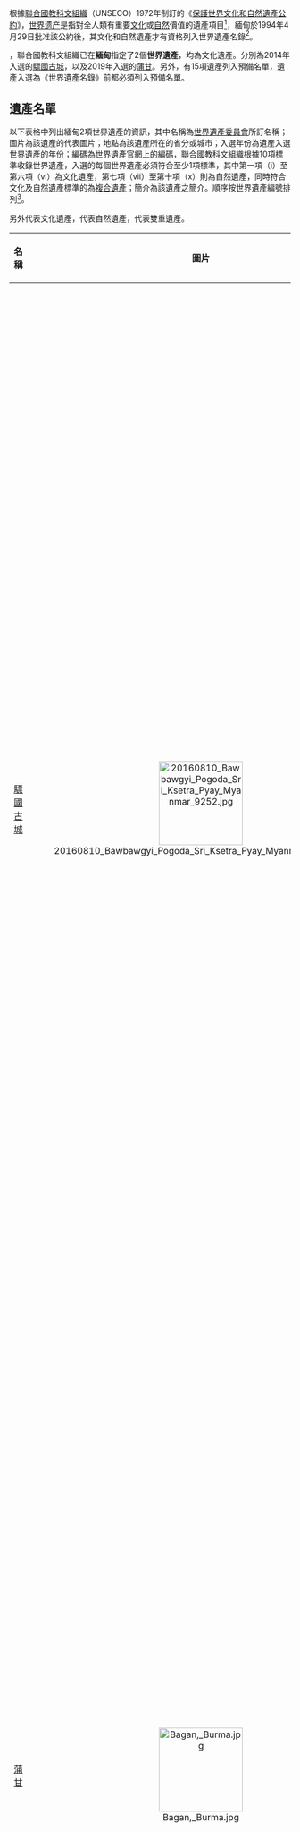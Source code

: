 {{noteTA
|G1=單位
|G2=地名
}}

{{location map+ | Myanmar |caption=<center>'''緬甸世界遺產的所在的地理位置'''</center> | width=200 | places=
{{location map~ | Myanmar | lat=22.47 | long=95.82 | label=[[骠国|驃國古城]]－{{le|罕林|Hanlin, Burma}} | position= | mark=red pog.svg | marksize=6}}
{{location map~ | Myanmar | lat=20 | long=95.38  | label=[[骠国|驃國古城]]－{{link-en|毗濕奴城|Beikthano}} | position= | mark=red pog.svg | marksize=6}}
{{location map~ | Myanmar | lat=18.8 | long=95.29  | label=[[骠国|驃國古城]]－{{le|室利差呾羅王國|Sri Ksetra Kingdom|室利差呾羅}} | position= | mark=red pog.svg | marksize=6}}
{{location map~ | Myanmar | lat=21.15 | long=94.88 | label= [[蒲甘|蒲甘]] | position=left | mark=red pog.svg | marksize=8}}
}}

根據[[联合国教育、科学及文化组织|聯合國教科文組織]]（UNSECO）1972年制訂的《[[世界遗产#保护世界文化和自然遗产公约|保護世界文化和自然遺產公約]]》，[[世界遗产|世界遗产]]是指對全人類有重要[[文化遗产|文化]]或[[自然遗产|自然]]價值的遺產項目<ref name="UNESCO_151025"/>，緬甸於1994年4月29日批准該公約後，其文化和自然遺產才有資格列入世界遺產名錄<ref name="UNESCO_mm"/>。

{{As of|2021}}，聯合國教科文組織已在'''緬甸'''指定了2個'''世界遺產'''，均為文化遺產。分別為2014年入選的[[骠国|驃國古城]]，以及2019年入選的[[蒲甘|蒲甘]]。另外，有15項遺產列入預備名單，遺產入選為《世界遺產名錄》前都必須列入預備名單。

== 遺產名單 ==

以下表格中列出緬甸2項世界遺產的資訊，其中名稱為[[世界遺產委員會|世界遺產委員會]]所訂名稱；圖片為該遺產的代表圖片；地點為該遺產所在的省分或城市；入選年份為遺產入選世界遺產的年份；編碼為世界遺產官網上的編碼，聯合國教科文組織根據10項標準收錄世界遺產，入選的每個世界遺產必須符合至少1項標準，其中第一項（i）至第六項（vi）為文化遺產，第七項（vii）至第十項（x）則為自然遺產，同時符合文化及自然遺產標準的為[[文化和自然双重遗产|複合遺產]]；簡介為該遺產之簡介。順序按世界遺產編號排列<ref name="UNESCO_criteria"/>。

另外{{fontcolor|white|#AB2150|文}}代表文化遺產，{{fontcolor|white|#58653C|自}}代表自然遺產，{{fontcolor|white|#58653C|自}}{{fontcolor|white|#AB2150|文}}代表雙重遺產。

{{clear}}
{|class="wikitable sortable plainrowheaders"
|-
! style="width:180px;" scope="col"| 名稱
! class="unsortable"  style="width:150px;" scope="col"| 圖片
! style="width:100px;" scope="col"| 地點
! style="width:50px;" scope="col"| 入選年份
! style="width:80px;" scope="col" data-sort-type="number"| {{Abbr|編碼與入選標準|聯合國教科文組織世界遺產編碼和對應入選標準}}
! scope="col" class="unsortable" | 簡介
|-
! scope="row"| [[骠国|驃國古城]]
| align=center| [[File:20160810_Bawbawgyi_Pogoda_Sri_Ksetra_Pyay_Myanmar_9252.jpg|150px]]
| [[實皆省|實皆省]]、[[馬圭省|馬圭省]]、[[勃固省|勃固省]]
| align=center| 2014
| 1444<br/>{{fontcolor|white|#AB2150|文}} (ii), (iii), (iv)
| 驃國古城包括三座磚造、有城牆與護城河的城市{{le|罕林|Hanlin, Burma}}（位於實皆省）、{{link-en|毗濕奴城|Beikthano}}（馬圭省）及{{le|室利差呾羅王國|Sri Ksetra Kingdom|室利差呾羅}}（勃固省）的遺跡，其位於伊洛瓦底江流域。它們為[[前2世紀|前2世紀]]至[[10世紀|10世紀]]間繁盛超過1,000年的[[骠国|驃族王國]]。這三座城市已開挖的遺跡包括宮殿城堡、墓地、早期工業生產場所、磚造紀念佛塔、部分直立的牆壁，以及支撐集約型農業的水管理功能，有些仍在使用中<ref name="UNESCO_1444"/>。
|-
! scope="row"| [[蒲甘|蒲甘]]
| align=center| [[File:Bagan,_Burma.jpg|150px]]
| [[曼德勒省|曼德勒省]]
| align=center| 2019
| 1588<br/>{{fontcolor|white|#AB2150|文}} (iii), (iv), (vi)
| 蒲甘坐落在蜿蜒流經緬甸中部平原的伊洛瓦底江畔，是一處佛教藝術和建築的聖地。遺產保護範圍內有眾多的寺廟、[[窣堵坡|窣堵坡]]、修行所、朝聖地以及考古遺跡、壁畫和雕塑，展現了11至12世紀的蒲甘文明。當時的蒲甘是[[蒲甘王國|蒲甘王國]]的都城，大量的佛教建築反映這個古國的對於宗教的虔誠信仰<ref name="UNESCO_1588"/>。
|}

== 預備名單 ==

除已入選名錄的遺產外，接受《保護世界文化和自然遺產公約》的成員國還可以把遺產項目列入預備名單，任何遺產在提名《世界遺產名錄》前都必須經過入選預備名單的過程，方可列入《世界遺產名錄》<ref name="UNESCO_151025_2"/>。{{As of|2021}}，緬甸之預備名單內一共有15項遺產，順序按世界遺產編號排列<ref name="UNESCO_tentativelists"/>。 

{|class="wikitable sortable plainrowheaders"
|-
! style="width:180px;" scope="col"| 名稱
! class="unsortable"  style="width:150px;" scope="col"| 圖片
! style="width:100px;" scope="col"| 地點
! style="width:50px;" scope="col"| 入選年份
! style="width:80px;" scope="col" data-sort-type="number"| {{Abbr|編碼與入選標準|聯合國教科文組織世界遺產編碼和對應入選標準}}
! scope="col" class="unsortable" | 簡介
|-
! scope="row"| [[贡榜王朝|贡榜王朝]]的木構寺院：Ohn Don、{{le|Sala|Yokesone Monastery, Salay}}、{{le|Pakhangyi|Pakhangyi Monastery}}、{{le|Pakhannge|Pakhannge Monastery}}、Legaing、Sagu、Shwe-Kyaung （曼德勒）
| align=center| [[File:Sale_Yokesone_Kyaung.jpg|150px]]
| [[曼德勒省|曼德勒省]]
| align=center| 1992
| 821<br/>{{fontcolor|white|#AB2150|文}} (i), (iv), (v), (vi)
| 在曼德勒地區有大量的木構寺院，多以柚木作為建材，建於18至19世紀。這些寺院需要花費多年時間建成，保存了緬甸木構佛教寺院的文化特色。在此世界遺產預備名單中列出7間代表性的寺院：Ohn Don、Sala、Pakhangyi、Pakhannge、Legaing、Sagu、Shwe-Kyaung<ref name="UNESCO_t821"/>。
|-
! scope="row"| {{le|帕達林和相關的洞穴|Padah-Lin Caves}}
| align=center| [[File:Buddhist_stupa_at_Padah-Lin_Cave_1.jpg|150px]]
| [[掸邦|掸邦]]
| align=center| 1996
| 822<br/>{{fontcolor|white|#AB2150|文}} (iii), (iv)
| 帕達林（Badah-lin）1號洞穴於1969至1972年開挖，發現了豐富的史前遺物，包括石器、石塊和動物骨頭。根據[[放射性碳定年法|放射性碳定年法]]發現最早年代為[[距今|距今]]13,000年，洞穴內有大量尚未完成的作品，可推論這是一處石器作坊，該處年代為[[旧石器时代|旧石器时代]]至[[新石器时代|新石器时代]]，見證東南亞地區的史前歷史<ref name="UNESCO_t822"/>。
|-
! scope="row"| [[上缅甸|上缅甸]]古代城市：[[阿瓦|阿瓦]]、[[阿玛拉普拉|阿玛拉普拉]]、[[实皆|实皆]]、{{le|敏貢|Mingun}}、[[曼德勒|曼德勒]]
| align=center| [[File:Ruins,_Innwa,_Mandalay_Division,_Burma.jpg|150px]]
| [[曼德勒省|曼德勒省]]
| align=center| 1996
| 823<br/>{{fontcolor|white|#AB2150|文}} (i), (v), (vi)
| 上缅甸的各王朝國王皆住在伊洛瓦底江河岸附近的城市，分別為實皆（1315－1364）、阿瓦（1364－1841）、阿瑪拉普拉（1841－1857）、敏貢（1810－1819），以及曼德勒（1857年以後），這些城市彼此的距離均在30公里以內，保有完整的歷史遺跡，包括皇宮、佛塔、寺院等，並可探索當時的城市規劃情況<ref name="UNESCO_t823"/>。
|-
! scope="row"| {{le|謬杭|Mrauk U}}
| align=center| [[File:MysticalMraukU.jpg|150px]]
| [[若開邦|若開邦]]
| align=center| 1996
| 824<br/>{{fontcolor|white|#AB2150|文}} (i), (iii), (iv), (vi)
| 謬杭是緬甸若開邦北部的一個重要考古城鎮，1430到1785年之間，此地為[[谬乌王国|谬乌王国]]的都城。遺址內約有200座佛寺，大部分建於15世紀至16世紀<ref name="UNESCO_t824"/>。
|-
! scope="row"| [[茵萊湖|茵萊湖]]
| align=center| [[File:Inle_Lake_(Myanmar).jpg|150px]]
| [[掸邦|掸邦]]
| align=center| 1996
| 825<br/>{{fontcolor|white|#AB2150|文}} (iii), (v), (ivi)
| 茵萊湖為保存完好的高山湖泊，周圍許多村莊的文化傳統具有鮮明的特徵。湖泊和村民的共生與生態構成了特殊的文化景觀，包括在水面上浮島的住屋、菜園與市集<ref name="UNESCO_t825"/>。
|-
! scope="row"| [[孟族|孟族]]城市：[[勃固|勃固]]、漢達瓦底
| align=center| [[File:Bago-Rundblick_von_Mahazedi_Paya_(4).JPG|150px]]
| [[勃固省|勃固省]]
| align=center| 1996
| 826<br/>{{fontcolor|white|#AB2150|文}}
| 孟族古代城市建於伊洛瓦底江河谷與{{le|錫當河|Sittaung River}}河谷之間，孟族國王居住之地仍在開挖中，其與[[阿瓦|阿瓦]]的年代相同，建造於[[11世紀|11世紀]]至[[17世紀|17世紀]]之間<ref name="UNESCO_t826"/>。
|-
! scope="row"| [[伊洛瓦底江|伊洛瓦底江走廊]]
| align=center| [[File:Irrawaddy-River-Myanmar-Burma-2005.jpg|150px]]
| [[實皆省|實皆省]]、[[曼德勒省|曼德勒省]]、[[克钦邦|克钦邦]]
| align=center| 2014
| 5870<br/>{{fontcolor|white|#58653C|自}} (x)
| 伊洛瓦底江發源於緬甸北部山區的支流向南流，最終注入[[孟加拉灣|孟加拉灣]]。伊洛瓦底江為海豚以及其他野生動物（包括[[白腹鹭|白腹鹭]]和幾種受威脅的龜類）提供了棲息地，並以[[短吻海豚|短吻海豚]]與人類的合作捕魚行為而聞名。世界遺產預備名單內包括了伊洛瓦底江河岸400公里長、面積9萬公頃的河流與河岸棲息地<ref name="UNESCO_t5870"/>。
|-
! scope="row"| [[开加博峰|開加博峰地景]]
| align=center| [[File:Hkakabo_Razi_Burma_29_Sept_2015_Landsat_8_ETM_+_Channels_654_panchromatic_sharpened.jpg|150px]]
| [[克钦邦|克钦邦]]
| align=center| 2014
| 5871<br/>{{fontcolor|white|#58653C|自}} (vii), (ix), (x)
| 開加博峰自然保護區成立於1998年，面積3,810平方公里，有多種瀕臨滅絕的野生生物包括[[白腹鹭|白腹鹭]]、[[黑麝|黑麝]]、[[喜馬拉雅小貓熊|喜馬拉雅小貓熊]]等<ref name="UNESCO_t5871"/>。
|-
! scope="row"| {{le|印多吉湖野生生物保護區|Indawgyi Lake Wildlife Sanctuary}}
| align=center| [[File:Indawgyi.JPG|150px]]
| [[克钦邦|克钦邦]]
| align=center| 2014
| 5872<br/>{{fontcolor|white|#58653C|自}} (x)
| [[印多吉湖|印多吉湖]]為一個位於緬甸克欽邦一個[[內流湖|內流湖]]，為緬甸與東南亞最大的內流湖。印多吉湖野生生物保護區成立於2004年，面積815平方公里，保護區內的海拔由湖面的169公尺至1,400公尺，有豐富的野生生物生態，包含瀕危的水鳥、特有的魚類和烏龜<ref name="UNESCO_t5872"/>。
|-
! scope="row"| [[那冒山國家公園|那冒山國家公園]]
| align=center| 
| [[欽邦|欽邦]]
| align=center| 2014
| 5873<br/>{{fontcolor|white|#58653C|自}} (vii), (ix), (x)
| 那冒山國家公園成立於2010年，面積713平方公里，國家公園的成立主要為了保護[[龙脑香科|龙脑香科]]、[[松屬|松屬]]、[[栎属|栎属]]、[[杜鵑花屬|杜鵑花屬]]的森林，以及森林內的野生鳥類、哺乳類與爬蟲動物<ref name="UNESCO_t5873"/>。
|-
! scope="row"| [[丹老群岛|丹老群岛]]
| align=center| [[File:Mergui_Village.jpg|150px]]
| [[德林达依省|德林达依省]]
| align=center| 2014
| 5874<br/>{{fontcolor|white|#58653C|自}} (ix), (x)
| 丹老群島由800多個島嶼組成，總面積超過3500平方公里，這些島嶼被低地濕潤的常綠森林所覆蓋，並被廣闊的珊瑚礁系統所包圍，為重要的海洋生物保護區<ref name="UNESCO_t5874"/>。
|-
! scope="row"| {{le|胡康河谷野生生物保護區|Hukaung Valley Wildlife Sanctuary}}
| align=center| [[File:"Hukaung_Valley".jpg|150px]]
| [[克钦邦|克钦邦]]
| align=center| 2014
| 5875<br/>{{fontcolor|white|#58653C|自}} (ix), (x)
| [[胡康河谷|胡康河谷]]位於緬甸北部欽敦江上游地區，由達羅盆地和新平洋盆地組成，山高林密。胡康在緬文的意思為「魔鬼居住的地方」。胡康河谷野生生物保護區成立於2004年，面積1.74萬平方公里，有豐富的野生生物生態<ref name="UNESCO_t5875"/>。
|-
! scope="row"| {{le|德林達依森林廊道|Tanintharyi Nature Reserve}}
| align=center| [[File:Taninthayi_Nature_Reserve.jpg|150px]]
| [[德林达依省|德林达依省]]
| align=center| 2014
| 5876<br/>{{fontcolor|white|#58653C|自}} (ix), (x)
| 德林達依自然保護區成立於2005年，面積1,700平方公里，有豐富低海拔和中海拔，季節性常綠森林的生物生態<ref name="UNESCO_t5876"/>。
|-
! scope="row"| 邦唐類人類靈長類古生物學遺址
| align=center| 
| [[馬圭省|馬圭省]]
| align=center| 2018
| 6366<br/>{{fontcolor|white|#58653C|自}} (viii)
| 邦唐（Pondaung）地層是一個地質層，由紅色層和灰色砂岩沉積物交替組成，年代可追溯到約4,000萬年前。其位於緬甸中部乾旱地區的Bahin村周圍的[[露頭|露頭]]，有幾處當中，含有人類始祖類人猿靈長類動物的化石<ref name="UNESCO_t6366"/>。
|-
! scope="row"| {{le|丁固達拉山|Singuttara Hill}}的[[仰光大金寺|仰光大金寺]]
| align=center| [[File:Shwedagon-Pano.jpg|150px]]
| [[仰光省|仰光省]]
| align=center| 2018
| 6367<br/>{{fontcolor|white|#AB2150|文}} (i), (ii), (iii), (iv), (vi)
| 仰光大金寺是一座位於緬甸第一大城仰光的[[窣堵坡|窣堵坡]]，高112公尺。根據考古學家考證，最早由[[孟族|孟族]]於六至十世紀間創建，歷代修建將其規模逐漸擴大，至1871年修建為今日所見樣貌。其表面鋪上了一層金，再加上位於皇家園林西邊的聖山丁固達拉山之上，所以這座建築在仰光市天際線中獨占鰲頭，它被稱為緬甸最神聖的佛塔<ref name="UNESCO_t6367"/>。
|}

== 參見 ==

{{Portal box|世界遺產}}
* [[世界遗产|世界遗产]]
* [[各國世界遺產數列表|各國世界遺產數列表]]
* [[亚洲和太平洋地区世界遗产列表|亚洲和太平洋地区世界遗产列表]]

== 參考資料 ==

{{Reflist|30em|refs=

<ref name="UNESCO_1444">{{cite web | url=http://whc.unesco.org/en/list/1444 | title=Pyu Ancient Cities | publisher=聯合國教科文組織 | accessdate=2021-02-09 | language=en | archive-date=2018-07-12 | archive-url=https://web.archive.org/web/20180712220435/http://whc.unesco.org/en/list/1444 | dead-url=no }}</ref>

<ref name="UNESCO_151025">{{cite web | title=UNESCO World Heritage Centre – The World Heritage Convention | url=https://whc.unesco.org/en/convention/ | accessdate=2021-02-09 | date=2015-10-25 | publisher=UNESCO World Heritage Centre | archiveurl=https://web.archive.org/web/20160827065310/https://whc.unesco.org/en/convention/ | archivedate=2016-08-27 | dead-url=no }}</ref>

<ref name="UNESCO_151025_2">{{cite web | title=UNESCO World Heritage Centre – Tentative Lists | url=https://whc.unesco.org/en/tentativelists | accessdate=2021-02-09 | date=2015-10-25 | publisher=UNESCO World Heritage Centre | archiveurl=https://web.archive.org/web/20170720204834/https://whc.unesco.org/en/tentativelists/ | archivedate=2017-07-20 | dead-url=no }}</ref>

<ref name="UNESCO_1588">{{cite web | url=http://whc.unesco.org/en/list/1588 | title=Bagan | publisher=聯合國教科文組織 | accessdate=2021-02-09 | language=en | archive-date=2021-03-19 | archive-url=https://web.archive.org/web/20210319132055/https://whc.unesco.org/en/list/1588/ | dead-url=no }}</ref>

<ref name="UNESCO_criteria">{{cite web | title=UNESCO World Heritage Centre - The Criteria for Selection | url=https://whc.unesco.org/en/criteria/ | accessdate=2021-02-09 | publisher=聯合國教科文組織 | archiveurl=https://web.archive.org/web/20160612152223/https://whc.unesco.org/en/criteria/ | archivedate=2016-06-12 | dead-url=no }}</ref>

<ref name="UNESCO_mm">{{cite web | url=https://whc.unesco.org/en/statesparties/mm | title=Myanmar | publisher=聯合國教科文組織 | accessdate=2021-02-09 | language=en | archive-date=2021-02-26 | archive-url=https://web.archive.org/web/20210226171911/https://whc.unesco.org/en/statesparties/mm | dead-url=no }}</ref>

<ref name="UNESCO_t821">{{cite web | url=https://whc.unesco.org/en/tentativelists/821/ | title=Wooden Monasteries of Konbaung Period: Ohn Don, Sala, Pakhangyi, Pakhannge, Legaing, Sagu, Shwe-Kyaung (Mandalay) | publisher=聯合國教科文組織 | accessdate=2021-02-09 | language=en | archive-date=2020-10-24 | archive-url=https://web.archive.org/web/20201024085647/http://whc.unesco.org/en/tentativelists/821/ | dead-url=no }}</ref>

<ref name="UNESCO_t822">{{cite web | url=https://whc.unesco.org/en/tentativelists/822/ | title=Badah-lin and associated caves | publisher=聯合國教科文組織 | accessdate=2021-02-09 | language=en | archive-date=2020-10-20 | archive-url=https://web.archive.org/web/20201020041122/http://whc.unesco.org/en/tentativelists/822/ | dead-url=no }}</ref>

<ref name="UNESCO_t823">{{cite web | url=https://whc.unesco.org/en/tentativelists/823/ | title=Ancient cities of Upper Myanmar: Innwa, Amarapura, Sagaing, Mingun, Mandalay | publisher=聯合國教科文組織 | accessdate=2021-02-09 | language=en | archive-date=2020-10-30 | archive-url=https://web.archive.org/web/20201030172243/http://whc.unesco.org/en/tentativelists/823/ | dead-url=no }}</ref>

<ref name="UNESCO_t824">{{cite web | url=https://whc.unesco.org/en/tentativelists/824/ | title=Mrauk-U | publisher=聯合國教科文組織 | accessdate=2021-02-09 | language=en | archive-date=2020-10-31 | archive-url=https://web.archive.org/web/20201031212623/http://whc.unesco.org/en/tentativelists/824/ | dead-url=no }}</ref>

<ref name="UNESCO_t825">{{cite web | url=https://whc.unesco.org/en/tentativelists/825/ | title=Inle Lake | publisher=聯合國教科文組織 | accessdate=2021-02-09 | language=en | archive-date=2020-10-29 | archive-url=https://web.archive.org/web/20201029014235/https://whc.unesco.org/en/tentativelists/825/ | dead-url=no }}</ref>

<ref name="UNESCO_t826">{{cite web | url=https://whc.unesco.org/en/tentativelists/826/ | title=Mon cities: Bago, Hanthawaddy | publisher=聯合國教科文組織 | accessdate=2021-02-09 | language=en | archive-date=2020-10-15 | archive-url=https://web.archive.org/web/20201015165951/http://whc.unesco.org/en/tentativelists/826/ | dead-url=no }}</ref>

<ref name="UNESCO_t5870">{{cite web | url=https://whc.unesco.org/en/tentativelists/5870/ | title=Ayeyawady River Corridor | publisher=聯合國教科文組織 | accessdate=2021-02-09 | language=en | archive-date=2020-10-29 | archive-url=https://web.archive.org/web/20201029025640/http://whc.unesco.org/en/tentativelists/5870 | dead-url=no }}</ref>

<ref name="UNESCO_t5871">{{cite web | url=https://whc.unesco.org/en/tentativelists/5871/ | title=Hkakabo Razi Landscape | publisher=聯合國教科文組織 | accessdate=2021-02-09 | language=en | archive-date=2020-10-28 | archive-url=https://web.archive.org/web/20201028070236/http://whc.unesco.org/en/tentativelists/5871/ | dead-url=no }}</ref>

<ref name="UNESCO_t5872">{{cite web | url=https://whc.unesco.org/en/tentativelists/5872/ | title=Indawgyi Lake Wildlife Sanctuary | publisher=聯合國教科文組織 | accessdate=2021-02-09 | language=en | archive-date=2021-02-02 | archive-url=https://web.archive.org/web/20210202135443/http://whc.unesco.org/en/tentativelists/5872/ | dead-url=no }}</ref>

<ref name="UNESCO_t5873">{{cite web | url=https://whc.unesco.org/en/tentativelists/5873/ | title=Natma Taung National Park | publisher=聯合國教科文組織 | accessdate=2021-02-09 | language=en | archive-date=2020-06-23 | archive-url=https://web.archive.org/web/20200623080715/https://whc.unesco.org/en/tentativelists/5873/ | dead-url=no }}</ref>

<ref name="UNESCO_t5874">{{cite web | url=https://whc.unesco.org/en/tentativelists/5874/ | title=Myeik Archipelago | publisher=聯合國教科文組織 | accessdate=2021-02-09 | language=en | archive-date=2020-08-07 | archive-url=https://web.archive.org/web/20200807233737/http://whc.unesco.org/en/tentativelists/5874 | dead-url=no }}</ref>

<ref name="UNESCO_t5875">{{cite web | url=https://whc.unesco.org/en/tentativelists/5875/ | title=Hukaung Valley Wildlife Sanctuary | publisher=聯合國教科文組織 | accessdate=2021-02-09 | language=en | archive-date=2020-08-11 | archive-url=https://web.archive.org/web/20200811160523/http://whc.unesco.org/en/tentativelists/5875/ | dead-url=no }}</ref>

<ref name="UNESCO_t5876">{{cite web | url=https://whc.unesco.org/en/tentativelists/5876/ | title=Taninthayi Forest Corridor Sanctuary | publisher=聯合國教科文組織 | accessdate=2021-02-09 | language=en | archive-date=2020-08-05 | archive-url=https://web.archive.org/web/20200805203521/http://whc.unesco.org/en/tentativelists/5876 | dead-url=no }}</ref>

<ref name="UNESCO_t6366">{{cite web | url=https://whc.unesco.org/en/tentativelists/6366/ | title=Pondaung anthropoid primates palaeontological sites | publisher=聯合國教科文組織 | accessdate=2021-02-09 | language=en | archive-date=2020-08-06 | archive-url=https://web.archive.org/web/20200806081612/http://whc.unesco.org/en/tentativelists/6366/ | dead-url=no }}</ref>

<ref name="UNESCO_t6367">{{cite web | url=https://whc.unesco.org/en/tentativelists/6367/ | title=Shwedagon Pagoda on Singuttara Hill | publisher=聯合國教科文組織 | accessdate=2021-02-09 | language=en | archive-date=2020-11-14 | archive-url=https://web.archive.org/web/20201114104957/https://whc.unesco.org/en/tentativelists/6367/ | dead-url=no }}</ref>

<ref name="UNESCO_tentativelists">{{cite web | url=https://whc.unesco.org/en/tentativelists/state=mm | title=Tentative Lists | publisher=聯合國教科文組織 | accessdate=2021-02-09 | language=en | archive-date=2021-02-10 | archive-url=https://web.archive.org/web/20210210112810/https://whc.unesco.org/en/tentativelists/state=ph | dead-url=no }}</ref>

}}

== 外部連結 ==

{{Commons category|World Heritage Sites in Myanmar|緬甸世界遺產}}
* {{en}}[http://whc.unesco.org/en/statesparties/mm 世界遺產官方網站－緬甸]

{{亞洲世界遺產列表}}
[[Category:世界遺產列表|M]]
[[Category:亚洲和太平洋地区世界遗产|M]]
[[Category:緬甸世界遺產|Category:緬甸世界遺產]]